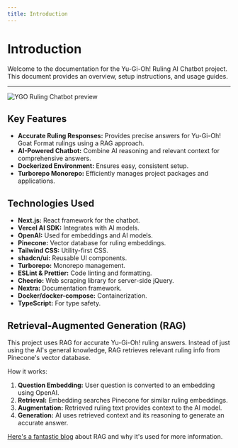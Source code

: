 ```yaml
---
title: Introduction
---
```


# Introduction

Welcome to the documentation for the Yu-Gi-Oh! Ruling AI Chatbot project. This document provides an overview, setup instructions, and usage guides.

---

![YGO Ruling Chatbot preview](/introduction-preview.gif)

## Key Features

- **Accurate Ruling Responses:** Provides precise answers for Yu-Gi-Oh! Goat Format rulings using a RAG approach.
- **AI-Powered Chatbot:** Combine AI reasoning and relevant context for comprehensive answers.
- **Dockerized Environment:** Ensures easy, consistent setup.
- **Turborepo Monorepo:** Efficiently manages project packages and applications.

## Technologies Used

- **Next.js:** React framework for the chatbot.
- **Vercel AI SDK:** Integrates with AI models.
- **OpenAI:** Used for embeddings and AI models.
- **Pinecone:** Vector database for ruling embeddings.
- **Tailwind CSS:** Utility-first CSS.
- **shadcn/ui:** Reusable UI components.
- **Turborepo:** Monorepo management.
- **ESLint & Prettier:** Code linting and formatting.
- **Cheerio:** Web scraping library for server-side jQuery.
- **Nextra:** Documentation framework.
- **Docker/docker-compose:** Containerization.
- **TypeScript:** For type safety.

## Retrieval-Augmented Generation (RAG)

This project uses RAG for accurate Yu-Gi-Oh! ruling answers. Instead of just using the AI's general knowledge, RAG retrieves relevant ruling info from Pinecone's vector database.

How it works:

1.  **Question Embedding:** User question is converted to an embedding using OpenAI.
2.  **Retrieval:** Embedding searches Pinecone for similar ruling embeddings.
3.  **Augmentation:** Retrieved ruling text provides context to the AI model.
4.  **Generation:** AI uses retrieved context and its reasoning to generate an accurate answer.

[Here's a fantastic blog](https://www.pinecone.io/learn/retrieval-augmented-generation/) about RAG and why it's used for more information.

